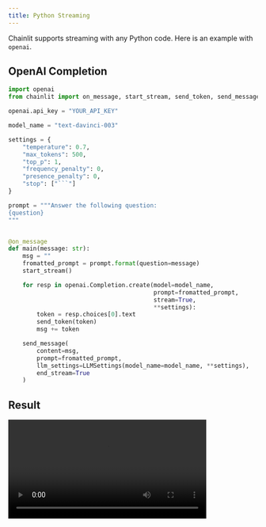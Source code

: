 ```yaml
---
title: Python Streaming
---
```


Chainlit supports streaming with any Python code. Here is an example with `openai`.

## OpenAI Completion
```python
import openai
from chainlit import on_message, start_stream, send_token, send_message, LLMSettings

openai.api_key = "YOUR_API_KEY"

model_name = "text-davinci-003"

settings = {
    "temperature": 0.7,
    "max_tokens": 500,
    "top_p": 1,
    "frequency_penalty": 0,
    "presence_penalty": 0,
    "stop": ["```"]
}

prompt = """Answer the following question:
{question}
"""


@on_message
def main(message: str):
    msg = ""
    fromatted_prompt = prompt.format(question=message)
    start_stream()

    for resp in openai.Completion.create(model=model_name,
                                         prompt=fromatted_prompt,
                                         stream=True,
                                         **settings):
        token = resp.choices[0].text
        send_token(token)
        msg += token

    send_message(
        content=msg,
        prompt=fromatted_prompt,
        llm_settings=LLMSettings(model_name=model_name, **settings),
        end_stream=True
    )
```

## Result
<video controls height="200" src="https://chainlit-cloud.s3.eu-west-3.amazonaws.com/docs/python_streaming.mp4" />

## OpenAI Chat Completion
```python
import openai
import chainlit as cl

openai.api_key = "YOUR_API_KEY"

model_name = "gpt-3.5-turbo"
settings = {
    "temperature": 0.7,
    "max_tokens": 500,
    "top_p": 1,
    "frequency_penalty": 0,
    "presence_penalty": 0
}


@cl.on_chat_start
def start_chat():
    cl.user_session.set(
        "message_history",
        [
            {"role": "system", "content": "You are a helpful assistant."}
        ]
    )


def generate_response(message: str):
    message_history = cl.user_session.get("message_history")
    message_history.append({"role": "user", "content": message})

    cl.start_stream()

    response = openai.ChatCompletion.create(
        model=model_name,
        messages=message_history,
        stream=True,
        **settings

    )
    response_text = ""
    for resp in response:
        token = resp.choices[0]['delta'].get("content", "")
        cl.send_token(token)
        response_text += token

    message_history.append({"role": "assistant", "content": response_text})
    return response_text


@cl.on_message
def main(message: str):
    response_content = generate_response(message)

    cl.send_message(
        content=response_content,
        end_stream=True,
    )
```


